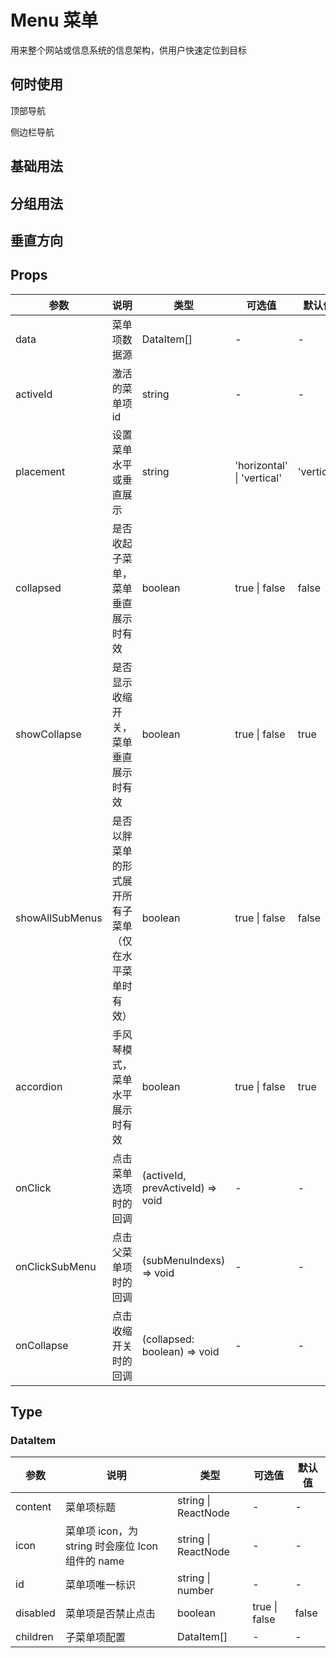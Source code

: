 # Menu 菜单

用来整个网站或信息系统的信息架构，供用户快速定位到目标

## 何时使用

顶部导航

侧边栏导航

## 基础用法


<DemoRow />

## 分组用法


<DemoFat />

## 垂直方向


<DemoVertical />


## Props

| 参数            | 说明                                                   | 类型                             | 可选值                     | 默认值     |
| --------------- | ------------------------------------------------------ | -------------------------------- | -------------------------- | ---------- |
| data            | 菜单项数据源                                           | DataItem[]                       | -                          | -          |
| activeId        | 激活的菜单项 id                                        | string                           | -                          | -          |
| placement       | 设置菜单水平或垂直展示                                 | string                           | 'horizontal' \| 'vertical' | 'vertical' |
| collapsed       | 是否收起子菜单，菜单垂直展示时有效                     | boolean                          | true \| false              | false      |
| showCollapse    | 是否显示收缩开关，菜单垂直展示时有效                   | boolean                          | true \| false              | true       |
| showAllSubMenus | 是否以胖菜单的形式展开所有子菜单（仅在水平菜单时有效） | boolean                          | true \| false              | false      |
| accordion       | 手风琴模式，菜单水平展示时有效                         | boolean                          | true \| false              | true       |
| onClick         | 点击菜单选项时的回调                                   | (activeId, prevActiveId) => void | -                          | -          |
| onClickSubMenu  | 点击父菜单项时的回调                                   | (subMenuIndexs) => void          | -                          | -          |
| onCollapse      | 点击收缩开关时的回调                                   | (collapsed: boolean) => void     | -                          | -          |

## Type

### DataItem

| 参数     | 说明                                             | 类型                | 可选值        | 默认值 |
| -------- | ------------------------------------------------ | ------------------- | ------------- | ------ |
| content  | 菜单项标题                                       | string \| ReactNode | -             | -      |
| icon     | 菜单项 icon，为 string 时会座位 Icon 组件的 name | string \| ReactNode | -             | -      |
| id       | 菜单项唯一标识                                   | string \| number    | -             | -      |
| disabled | 菜单项是否禁止点击                               | boolean             | true \| false | false  |
| children | 子菜单项配置                                     | DataItem[]          | -             | -      |
